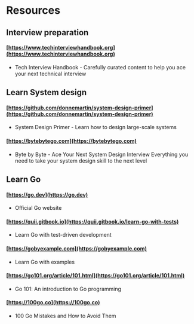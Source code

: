 # Resources

## Interview preparation

#### [https://www.techinterviewhandbook.org](https://www.techinterviewhandbook.org)

- Tech Interview Handbook - Carefully curated content to help you ace your next technical interview

## Learn System design

#### [https://github.com/donnemartin/system-design-primer](https://github.com/donnemartin/system-design-primer)

- System Design Primer - Learn how to design large-scale systems

#### [https://bytebytego.com](https://bytebytego.com)

- Byte by Byte - Ace Your Next System Design Interview Everything you need to take your system design skill to the next level

## Learn Go

#### [https://go.dev](https://go.dev)

- Official Go website

#### [https://quii.gitbook.io](https://quii.gitbook.io/learn-go-with-tests)

- Learn Go with test-driven development

#### [https://gobyexample.com](https://gobyexample.com)

- Learn Go with examples

#### [https://go101.org/article/101.html](https://go101.org/article/101.html)

- Go 101: An introduction to Go programming

#### [https://100go.co](https://100go.co)

- 100 Go Mistakes and How to Avoid Them
